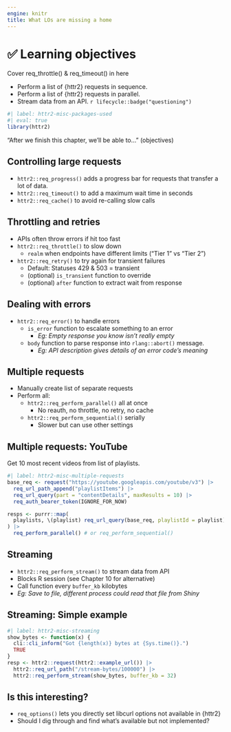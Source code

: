 ```yaml
---
engine: knitr
title: What LOs are missing a home
---
```


# ️✅ Learning objectives

Cover req_throttle() & req_timeout() in here

::: nonincremental
-   Perform a list of {httr2} requests in sequence.
-   Perform a list of {httr2} requests in parallel.
-   Stream data from an API. `r lifecycle::badge("questioning")`
:::

```r
#| label: httr2-misc-packages-used
#| eval: true
library(httr2)
```

::: notes
"After we finish this chapter, we'll be able to..." (objectives)
:::

## Controlling large requests

-   `httr2::req_progress()` adds a progress bar for requests that transfer a lot of data.
-   `httr2::req_timeout()` to add a maximum wait time in seconds
-   `httr2::req_cache()` to avoid re-calling slow calls

## Throttling and retries

-   APIs often throw errors if hit too fast
-   `httr2::req_throttle()` to slow down
    -   `realm` when endpoints have different limits ("Tier 1" vs "Tier 2")
-   `httr2::req_retry()` to try again for transient failures
    -   Default: Statuses 429 & 503 = transient
    -   (optional) `is_transient` function to override
    -   (optional) `after` function to extract wait from response

## Dealing with errors

-   `httr2::req_error()` to handle errors
    -   `is_error` function to escalate something to an error
        -   *Eg: Empty response you know isn't really empty*
    -   `body` function to parse response into `rlang::abort()` message.
        -   *Eg: API description gives details of an error code's meaning*

## Multiple requests

-   Manually create list of separate requests
-   Perform all:
    -   `httr2::req_perform_parallel()` all at once
        -   No reauth, no throttle, no retry, no cache
    -   `httr2::req_perform_sequential()` serially
        -   Slower but can use other settings

## Multiple requests: YouTube

Get 10 most recent videos from list of playlists.

```r
#| label: httr2-misc-multiple-requests
base_req <- request("https://youtube.googleapis.com/youtube/v3") |> 
  req_url_path_append("playlistItems") |> 
  req_url_query(part = "contentDetails", maxResults = 10) |> 
  req_auth_bearer_token(IGNORE_FOR_NOW)

resps <- purrr::map(
  playlists, \(playlist) req_url_query(base_req, playlistId = playlist)
) |> 
  req_perform_parallel() # or req_perform_sequential()
```

## Streaming

-   `httr2::req_perform_stream()` to stream data from API
-   Blocks R session (see Chapter 10 for alternative)
-   Call function every `buffer_kb` kilobytes
-   *Eg: Save to file, different process could read that file from Shiny*

## Streaming: Simple example

```r
#| label: httr2-misc-streaming
show_bytes <- function(x) {
  cli::cli_inform("Got {length(x)} bytes at {Sys.time()}.")
  TRUE
}
resp <- httr2::request(httr2::example_url()) |>
  httr2::req_url_path("/stream-bytes/100000") |>
  httr2::req_perform_stream(show_bytes, buffer_kb = 32)
```

## Is this interesting?

-   `req_options()` lets you directly set libcurl options not available in {httr2}
-   Should I dig through and find what's available but not implemented?
